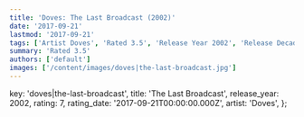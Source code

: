 ```yaml
---
title: 'Doves: The Last Broadcast (2002)'
date: '2017-09-21'
lastmod: '2017-09-21'
tags: ['Artist Doves', 'Rated 3.5', 'Release Year 2002', 'Release Decade 2000']
summary: 'Rated 3.5'
authors: ['default']
images: ['/content/images/doves|the-last-broadcast.jpg']
---
```


  key: 'doves|the-last-broadcast',
  title: 'The Last Broadcast',
  release_year: 2002,
  rating: 7,
  rating_date: '2017-09-21T00:00:00.000Z',
  artist: 'Doves',
};

<MusicRating data={data} />
